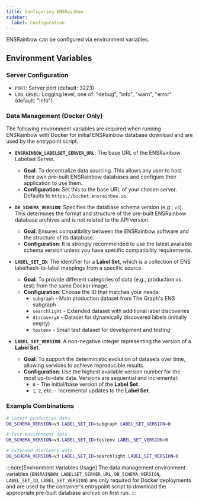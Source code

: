 ```yaml
---
title: Configuring ENSRainbow
sidebar:
  label: Configuration
---
```


ENSRainbow can be configured via environment variables.

## Environment Variables

### Server Configuration

- `PORT`: Server port (default: 3223)
- `LOG_LEVEL`: Logging level, one of: "debug", "info", "warn", "error" (default: "info")

### Data Management (Docker Only)

The following environment variables are required when running ENSRainbow with Docker for initial ENSRainbow database download and are used by the entrypoint script.

- **`ENSRAINBOW_LABELSET_SERVER_URL`**: The base URL of the ENSRainbow Labelset Server.
  - **Goal**: To decentralize data sourcing. This allows any user to host their own pre-built ENSRainbow databases and configure their application to use them.
  - **Configuration**: Set this to the base URL of your chosen server. Defaults to `https://bucket.ensrainbow.io`.

- **`DB_SCHEMA_VERSION`**: Specifies the database schema version (e.g., `v3`). This determines the format and structure of the pre-built ENSRainbow database archives and is not related to the API version.
  - **Goal**: Ensures compatibility between the ENSRainbow software and the structure of its database.
  - **Configuration**: It is strongly recommended to use the latest available schema version unless you have specific compatibility requirements.

- **`LABEL_SET_ID`**: The identifier for a **Label Set**, which is a collection of ENS labelhash-to-label mappings from a specific source.
  - **Goal**: To provide different categories of data (e.g., production vs. test) from the same Docker image.
  - **Configuration**: Choose the ID that matches your needs: 
    - `subgraph` - Main production dataset from The Graph's ENS subgraph
    - `searchlight` - Extended dataset with additional label discoveries
    - `discoveryA` - Dataset for dynamically discovered labels (initially empty)
    - `testenv` - Small test dataset for development and testing

- **`LABEL_SET_VERSION`**: A non-negative integer representing the version of a **Label Set**.
  - **Goal**: To support the deterministic evolution of datasets over time, allowing services to achieve reproducible results.
  - **Configuration**: Use the highest available version number for the most up-to-date data. Versions are sequential and incremental:
    - `0` - The initial/base version of the **Label Set**.
    - `1`, `2`, etc. - Incremental updates to the **Label Set**.

### Example Combinations

```bash
# Latest production data
DB_SCHEMA_VERSION=v3 LABEL_SET_ID=subgraph LABEL_SET_VERSION=0

# Test environment data
DB_SCHEMA_VERSION=v3 LABEL_SET_ID=testenv LABEL_SET_VERSION=0

# Extended discovery data
DB_SCHEMA_VERSION=v3 LABEL_SET_ID=searchlight LABEL_SET_VERSION=0
```

:::note[Environment Variables Usage]
The data management environment variables (`ENSRAINBOW_LABELSET_SERVER_URL`, `DB_SCHEMA_VERSION`, `LABEL_SET_ID`, `LABEL_SET_VERSION`) are only required for Docker deployments and are used by the container's entrypoint script to download the appropriate pre-built database archive on first run.
:::
